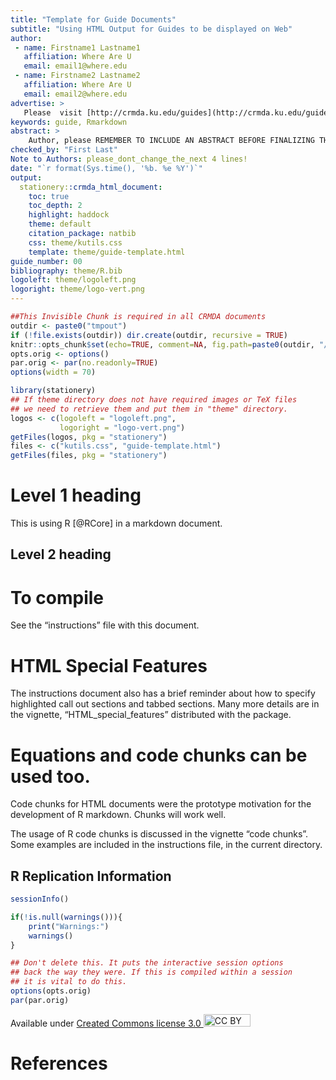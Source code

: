 ```yaml
---
title: "Template for Guide Documents"
subtitle: "Using HTML Output for Guides to be displayed on Web"
author:
 - name: Firstname1 Lastname1
   affiliation: Where Are U
   email: email1@where.edu
 - name: Firstname2 Lastname2
   affiliation: Where Are U
   email: email2@where.edu
advertise: >
   Please  visit [http://crmda.ku.edu/guides](http://crmda.ku.edu/guides) 
keywords: guide, Rmarkdown
abstract: >
    Author, please REMEMBER TO INCLUDE AN ABSTRACT BEFORE FINALIZING THIS DOCUMENT!
checked_by: "First Last"
Note to Authors: please_dont_change_the_next 4 lines!
date: "`r format(Sys.time(), '%b. %e %Y')`"
output:
  stationery::crmda_html_document:
    toc: true
    toc_depth: 2
    highlight: haddock
    theme: default
    citation_package: natbib
    css: theme/kutils.css
    template: theme/guide-template.html
guide_number: 00
bibliography: theme/R.bib
logoleft: theme/logoleft.png
logoright: theme/logo-vert.png
---
```


```r
##This Invisible Chunk is required in all CRMDA documents
outdir <- paste0("tmpout")
if (!file.exists(outdir)) dir.create(outdir, recursive = TRUE)
knitr::opts_chunk$set(echo=TRUE, comment=NA, fig.path=paste0(outdir, "/p-"))
opts.orig <- options()
par.orig <- par(no.readonly=TRUE)
options(width = 70)
```

```r
library(stationery)
## If theme directory does not have required images or TeX files
## we need to retrieve them and put them in "theme" directory. 
logos <- c(logoleft = "logoleft.png", 
           logoright = "logo-vert.png")
getFiles(logos, pkg = "stationery")
files <- c("kutils.css", "guide-template.html")
getFiles(files, pkg = "stationery")
```

# Level 1 heading

This is using R [@RCore] in a markdown document.

## Level 2 heading 

# To compile

See the "instructions" file with this document.

# HTML Special Features

The instructions document also has a brief reminder about
how to specify highlighted call out sections and tabbed sections.
Many more details are in the vignette, "HTML_special_features"
distributed with the package.


# Equations and code chunks can be used too.

Code chunks for HTML documents were the prototype motivation for the
development of R markdown. Chunks will work well.

The usage of R code chunks is discussed in the vignette "code chunks".
Some examples are included in the instructions file, in the current
directory.



[//]: (All guides must have this as the final stanza)

## R Replication Information
```r
sessionInfo()
```

```r
if(!is.null(warnings())){
    print("Warnings:")
    warnings()
}
```

```r
## Don't delete this. It puts the interactive session options
## back the way they were. If this is compiled within a session
## it is vital to do this.
options(opts.orig)
par(par.orig)
```

Available under
[Created Commons license 3.0 <img src="http://crmda.dept.ku.edu/images/cc-3.0.png" alt="CC BY"
style="width: 75px;height: 20px;"/>](http://creativecommons.org/licenses/by/3.0/)

# References
